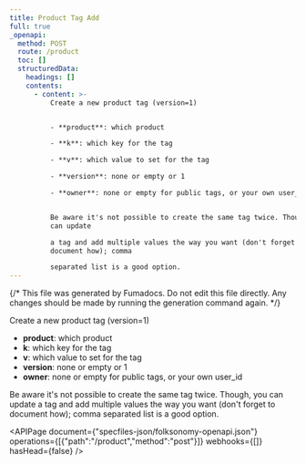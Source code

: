 ```yaml
---
title: Product Tag Add
full: true
_openapi:
  method: POST
  route: /product
  toc: []
  structuredData:
    headings: []
    contents:
      - content: >-
          Create a new product tag (version=1)


          - **product**: which product

          - **k**: which key for the tag

          - **v**: which value to set for the tag

          - **version**: none or empty or 1

          - **owner**: none or empty for public tags, or your own user_id


          Be aware it's not possible to create the same tag twice. Though, you
          can update

          a tag and add multiple values the way you want (don't forget to
          document how); comma

          separated list is a good option.
---
```


{/* This file was generated by Fumadocs. Do not edit this file directly. Any changes should be made by running the generation command again. */}

Create a new product tag (version=1)

- **product**: which product
- **k**: which key for the tag
- **v**: which value to set for the tag
- **version**: none or empty or 1
- **owner**: none or empty for public tags, or your own user_id

Be aware it's not possible to create the same tag twice. Though, you can update
a tag and add multiple values the way you want (don't forget to document how); comma
separated list is a good option.

<APIPage document={"specfiles-json/folksonomy-openapi.json"} operations={[{"path":"/product","method":"post"}]} webhooks={[]} hasHead={false} />